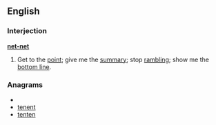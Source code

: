 ==English==

===Interjection===
'''[[net-net]]'''

# {{finance|humorous}} Get to the [[point]]; give me the [[summary]]; stop [[rambling]]; show me the [[bottom line]].

===Anagrams===
* {{alphagram|eenntt}}
* [[tenent#English|tenent]]
* [[tenten#English|tenten]]